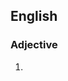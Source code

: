 ==English==

===Adjective===
{{en-adj|-}}
# {{label|en|dated}} {{alternative spelling of|mercantile|lang=en}}